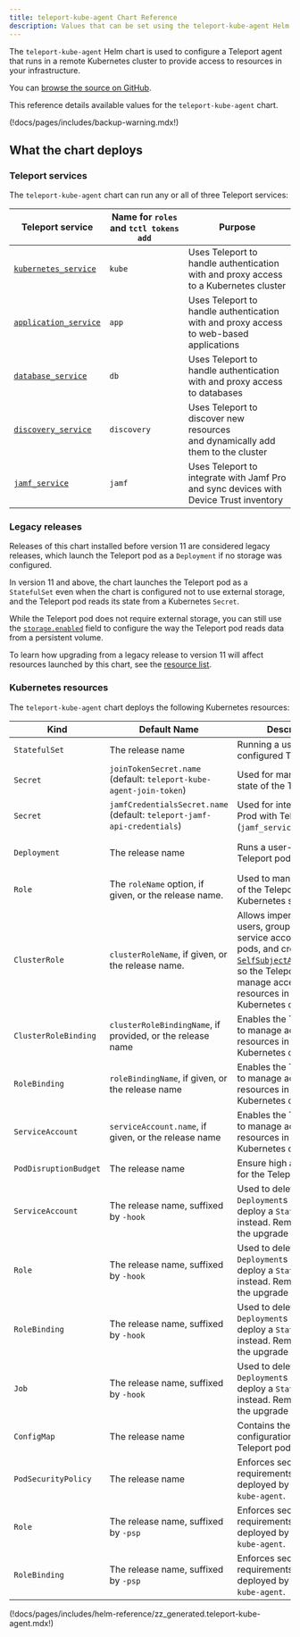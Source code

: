 ```yaml
---
title: teleport-kube-agent Chart Reference
description: Values that can be set using the teleport-kube-agent Helm chart
---
```


The `teleport-kube-agent` Helm chart is used to configure a Teleport agent that
runs in a remote Kubernetes cluster to provide access to resources in your
infrastructure.

You can [browse the source on
GitHub](https://github.com/gravitational/teleport/tree/branch/v(=teleport.major_version=)/examples/chart/teleport-kube-agent).

This reference details available values for the `teleport-kube-agent` chart.

(!docs/pages/includes/backup-warning.mdx!)

## What the chart deploys

### Teleport services

The `teleport-kube-agent` chart can run any or all of three Teleport services:

| Teleport service                                                          | Name for `roles` and `tctl tokens add` | Purpose                                                                                      |
|---------------------------------------------------------------------------|----------------------------------------|----------------------------------------------------------------------------------------------|
| [`kubernetes_service`](../../../admin-guides/enroll-resources/kubernetes-access/introduction.mdx)          | `kube`                                 | Uses Teleport to handle authentication<br/> with and proxy access to a Kubernetes cluster    |
| [`application_service`](../../../index.mdx)              | `app`                                  | Uses Teleport to handle authentication<br/> with and proxy access to web-based applications  |
| [`database_service`](../../../index.mdx)                    | `db`                                   | Uses Teleport to handle authentication<br/> with and proxy access to databases               |
| [`discovery_service`](../../../index.mdx)              | `discovery`                            | Uses Teleport to discover new resources<br/> and dynamically add them to the cluster         |
| [`jamf_service`](../../../admin-guides/authentication/device-trust/jamf-integration.mdx) | `jamf`                                 | Uses Teleport to integrate with Jamf Pro<br/> and sync devices with Device Trust inventory   |

### Legacy releases

Releases of this chart installed before version 11 are considered legacy
releases, which launch the Teleport pod as a `Deployment` if no storage was
configured.

In version 11 and above, the chart launches the Teleport pod as a `StatefulSet`
even when the chart is configured not to use external storage, and the Teleport pod
reads its state from a Kubernetes `Secret`.

While the Teleport pod does not require external storage, you can still use the
[`storage.enabled`](#storageenabled) field to configure the way the Teleport pod
reads data from a persistent volume.

To learn how upgrading from a legacy release to version 11 will affect
resources launched by this chart, see the [resource
list](#kubernetes-resources).

### Kubernetes resources

The `teleport-kube-agent` chart deploys the following Kubernetes resources:

| Kind                  | Default Name                                                             | Description                                                                                                                                                                                                                                                                                             | When Deployed                                                                                                     |
|-----------------------|--------------------------------------------------------------------------|---------------------------------------------------------------------------------------------------------------------------------------------------------------------------------------------------------------------------------------------------------------------------------------------------------|-------------------------------------------------------------------------------------------------------------------|
| `StatefulSet`         | The release name                                                         | Running a user-configured Teleport pod.                                                                                                                                                                                                                                                                 | Always.                                                                                                           |
| `Secret`              | `joinTokenSecret.name` (default: `teleport-kube-agent-join-token`)       | Used for managing the state of the Teleport pod.                                                                                                                                                                                                                                              | `joinTokenSecret.secret` is `true`.                                                                                         |
| `Secret`              | `jamfCredentialsSecret.name` (default: `teleport-jamf-api-credentials`)  | Used for integrating Jamf Prod with Teleport (`jamf_service`).                                                                                                                                                                                                                                               | `jamfCredentialsSecret.create` is `true`                                                                     |
| `Deployment`          | The release name                                                         | Runs a user-configured Teleport pod.                                                                                                                                                                                                                                                                    | `storage.enabled` is `false` and the chart is being upgraded. Fresh installs will deploy a `StatefulSet` instead. |
| `Role`                | The `roleName` option, if given, or the release name.                    | Used to manage the state of the Teleport pod via Kubernetes secrets.                                                                                                                                                                                                                                    | Always.                                                                                                           |
| `ClusterRole`         | `clusterRoleName`, if given, or the release name.                        | Allows impersonating users, groups, and service accounts, getting pods, and creating [`SelfSubjectAccessReview`s](https://kubernetes.io/docs/reference/kubernetes-api/authorization-resources/self-subject-access-review-v1/) so the Teleport pod can manage access to resources in its Kubernetes cluster. | Always.                                                                                                       |
| `ClusterRoleBinding`  | `clusterRoleBindingName`, if provided, or the release name               | Enables the Teleport pod to manage access to resources in the Kubernetes cluster.                                                                                                                                                                                                                       | Always.                                                                                                           |
| `RoleBinding`         | `roleBindingName`, if given, or the release name                         | Enables the Teleport pod to manage access to resources in the Kubernetes cluster.                                                                                                                                                                                                                       | Always.                                                                                                           |
| `ServiceAccount`      | `serviceAccount.name`, if given, or the release name                     | Enables the Teleport pod to manage access to resources in the Kubernetes cluster.                                                                                                                                                                                                                       | `serviceAccount.create` is `true`                                                                                 |
| `PodDisruptionBudget` | The release name                                                         | Ensure high availability for the Teleport pod.                                                                                                                                                                                                                                                          | `highAvailability.podDisruptionBudget.enabled` is `true`.                                                         |
| `ServiceAccount`      | The release name, suffixed by `-hook`                                    | Used to delete legacy `Deployment`s in order to deploy a `StatefulSet` instead. Removed once the upgrade is complete.                                                                                                                                                                                   | If the `teleport-kube-agent` release contains a legacy `Deployment` resource.                                     |
| `Role`                | The release name, suffixed by `-hook`                                    | Used to delete legacy `Deployment`s in order to deploy a `StatefulSet` instead. Removed once the upgrade is complete.                                                                                                                                                                                   | If the `teleport-kube-agent` release contains a legacy `Deployment` resource.                                     |
| `RoleBinding`         | The release name, suffixed by `-hook`                                    | Used to delete legacy `Deployment`s in order to deploy a `StatefulSet` instead. Removed once the upgrade is complete.                                                                                                                                                                                   | If the `teleport-kube-agent` release contains a legacy `Deployment` resource.                                     |
| `Job`                 | The release name, suffixed by `-hook`                                    | Used to delete legacy `Deployment`s in order to deploy a `StatefulSet` instead. Removed once the upgrade is complete.                                                                                                                                                                                   | If the `teleport-kube-agent` release contains a legacy `Deployment` resource.                                     |
| `ConfigMap`           | The release name                                                         | Contains the configuration for the Teleport pod.                                                                                                                                                                                                                                                        | Always.                                                                                                           |
| `PodSecurityPolicy`   | The release name                                                         | Enforces security requirements for pods deployed by `teleport-kube-agent`.                                                                                                                                                                                                                              | `podSecurityPolicy.enabled` is `true` and the Kubernetes cluster version is < 1.23.                               |
| `Role`                | The release name, suffixed by `-psp`                                     | Enforces security requirements for pods deployed by `teleport-kube-agent`.                                                                                                                                                                                                                              | `podSecurityPolicy.enabled` is `true` and the Kubernetes cluster version is < 1.23.                               |
| `RoleBinding`         | The release name, suffixed by `-psp`                                     | Enforces security requirements for pods deployed by `teleport-kube-agent`.                                                                                                                                                                                                                              | `podSecurityPolicy.enabled` is `true` and the Kubernetes cluster version is < 1.23.                               |

(!docs/pages/includes/helm-reference/zz_generated.teleport-kube-agent.mdx!)
